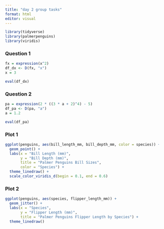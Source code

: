 ```yaml
---
title: "day 2 group tasks"
format: html
editor: visual
---
```


```r
library(tidyverse)
library(palmerpenguins)
library(viridis)
```

### Question 1 
```r
fx = expression(x^2)
df_dx <- D(fx, "x")
x = 3

eval(df_dx)
```

### Question 2
```r
pa = expression(2 * ((3 * a + 2)^4) - 5)
df_pa <- D(pa, "a")
a = 1.2

eval(df_pa)
```

### Plot 1
```r
ggplot(penguins, aes(bill_length_mm, bill_depth_mm, color = species)) +
  geom_point() +
  labs(x = "Bill Length (mm)",
       y = "Bill Depth (mm)",
       title = "Palmer Penguins Bill Sizes",
       color = "Species") +
  theme_linedraw() +
  scale_color_viridis_d(begin = 0.1, end = 0.6)
```

### Plot 2
```r
ggplot(penguins, aes(species, flipper_length_mm)) +
  geom_jitter() +
  labs(x = "Species",
       y = "Flipper Length (mm)",
       title = "Palmer Penguins Flipper Length by Species") +
  theme_linedraw()
```

